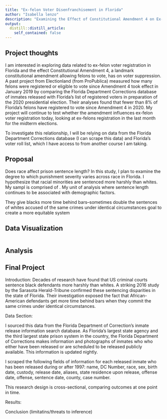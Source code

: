```yaml
---
title: "Ex-felon Voter Disenfranchisement in Florida"
author: "Isabella lenzo"
description: "Examining the Effect of Constitutional Amendment 4 on Ex-felon Voter Registration in Florida"
output:
  distill::distill_article:
    self_contained: false
---
```


## Project thoughts

I am interested in exploring data related to ex-felon voter registration in Florida and the effect Constitutional Amendment 4, a landmark constitutional amendment allowing felons to vote, has on voter suppression. A past project from Electionland (from ProPublica) measured how many felons were registered or eligible to vote since Amendment 4 took effect in January 2019 by comparing the Florida Department Corrections database of inmates released with Florida's list of registered voters in preparation of the 2020 presidential election. Their analyses found that fewer than 8% of Florida's felons have registered to vote since Amendment 4 in 2020. My project will continue to test whether the amendment influences ex-felon voter registration today, looking at ex-felons registration in the last month for the midterm elections. 

To investigate this relationship, I will be relying on data from the Florida Department Corrections database (I can scrape this data) and Florida's voter roll list, which I have access to from another course I am taking.

## Proposal

Does race affect prison sentence length? In this study, I plan to examine the degree to which punishment severity varies across race in Florida. I hypothesize that racial minorities are sentenced more harshly than whites. My sampl is comprised of . My unit of analysis 
where sentence length continues to be associated with demographic factors. 



They give blacks more time behind bars--sometimes double the sentences of whites accused of the same crimes under identical circumstances 
goal to create a more equitable system 


## Data Visualization
```r

```


## Analysis



## Final Project

Introduction:
Decades of research have found that US criminal courts sentence black defendants more harshly than whites. A striking 2016 study by the Sarasota Herald-Tribune confirmed these sentencing disparities in the state of Florida. Their investigation exposed the fact that African-American defendants get more time behind bars when they commit the same crimes under identical circumstances. 


Data Section:

I sourced this data from the Florida Department of Correction's inmate release information search database. As Florida's largest state agency and the third largest state prison system in the country, the Florida Department of Corrections makes information and photographs of inmates who who either have been released or are scheduled to be released publicly available. This information is updated nightly.

I scraped the following fields of information for each released inmate who has been released during or after 1997: name, DC Number, race, sex, birth date, custody, release date, aliases, state residence upon release, offense date, offense, sentence date, county, case number. 


This research design is cross-sectional, comparing outcomes at one point in time.

Results:


Conclusion (limitatins/threats to inference)



